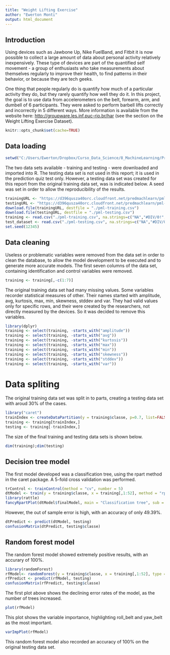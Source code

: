 ---
title: "Weight Lifting Exercise"
author: "Ewerton Monti"
output: html_document
---



## Introduction
Using devices such as Jawbone Up, Nike FuelBand, and Fitbit it is now possible to collect a large amount of data about personal activity relatively inexpensively. These type of devices are part of the quantified self movement - a group of enthusiasts who take measurements about themselves regularly to improve their health, to find patterns in their behavior, or because they are tech geeks.  

One thing that people regularly do is quantify how much of a particular activity they do, but they rarely quantify how well they do it. In this project, the goal is to use data from accelerometers on the belt, forearm, arm, and dumbell of 6 participants. They were asked to perform barbell lifts correctly and incorrectly in 5 different ways. More information is available from the
website here: <http://groupware.les.inf.puc-rio.br/har> (see the section on the Weight
Lifting Exercise Dataset).

```{r, message=FALSE, echo=FALSE}
knitr::opts_chunk$set(cache=TRUE)
```
## Data loading
```{r, echo=FALSE}
setwd("C:/Users/Ewerton/Dropbox/Curso_Data_Science/8_MachineLearning/Project")
```
The two data sets available - training and testing - were downloaded and imported into R. The testing data set is not used in this report; it is used in the prediction quiz test only. However, a testing data set was created for this report from the original training data set, was is indicated below.
A seed was set in order to allow the reproducibility of the results. 
```{r}
trainingURL <- "https://d396qusza40orc.cloudfront.net/predmachlearn/pml-training.csv"
testingURL <- "https://d396qusza40orc.cloudfront.net/predmachlearn/pml-testing.csv"
download.file(trainingURL, destfile = "./pml-training.csv")
download.file(testingURL, destfile = "./pml-testing.csv")
training <- read.csv("./pml-training.csv", na.strings=c("NA","#DIV/0!",""))
test_dataset <- read.csv("./pml-testing.csv", na.strings=c("NA","#DIV/0!",""))
set.seed(12345)
```


## Data cleaning
Useless or problematic variables were removed from the data set in order to clean the database, to allow the model development to be executed and to generate more accurate models. The first seven columns of the data set, containing identification and control variables were removed.
```{r }
training <- training[,-c(1:7)]
```
The original training data set had many missing values. Some variables recorder statistical measures of other. Their names started with amplitude, avg, kurtosis, max, min, skewness, stddev and var. They had valid values only for specific rows, and their were created by the researchers, not directly measured by the devices. So it was decided to remove this variables. 
```{r, warning=0}
library(dplyr)
training <- select(training, -starts_with("amplitude"))
training <- select(training, -starts_with("avg"))
training <- select(training, -starts_with("kurtosis"))
training <- select(training, -starts_with("max"))
training <- select(training, -starts_with("min"))
training <- select(training, -starts_with("skewness"))
training <- select(training, -starts_with("stddev"))
training <- select(training, -starts_with("var"))
```

# Data spliting
The original training data set was split in to parts, creating a testing data set with aroud 30% of the cases.
```{r, warning=0}
library("caret")
trainIndex <- createDataPartition(y = training$classe, p=0.7, list=FALSE)
training <- training[trainIndex,]
testing <- training[-trainIndex,]
```
The size of the final training and testing data sets is shown below.
```{r, warning=0}
dim(training);dim(testing)
```

## Decision tree model
The first model developed was a classification tree, using the rpart method in the caret package. A 5-fold cross validation was performed. 
```{r, warning=0}
trControl <- trainControl(method = "cv", number = 5)
dtModel <- train(y = training$classe, x = training[,1:52], method = "rpart", trControl = trControl)
library(rattle)
fancyRpartPlot(dtModel$finalModel, main = "Classification tree", sub = "")
```

However, the out of sample error is high, with an accuracy of only 49.39%.
```{r, warning=0}
dtPredict <- predict(dtModel, testing)
confusionMatrix(dtPredict, testing$classe)
```

## Random forest model
The random forest model showed extremely positive results, with an accurary of 100%.
```{r, warning=0}
library(randomForest)
rfModel<- randomForest(y = training$classe, x = training[,1:52], type = "class")
rfPredict <- predict(rfModel, testing)
confusionMatrix(rfPredict, testing$classe)
```
The first plot above shows the declining error rates of the model, as the number of trees increased.
```{r}
plot(rfModel)
```

This plot shows the variable importance, highlighting roll_belt and yaw_belt as the most important.
```{r}
varImpPlot(rfModel)
```

This random forest model also recorded an accuracy of 100% on the original testing data set.

